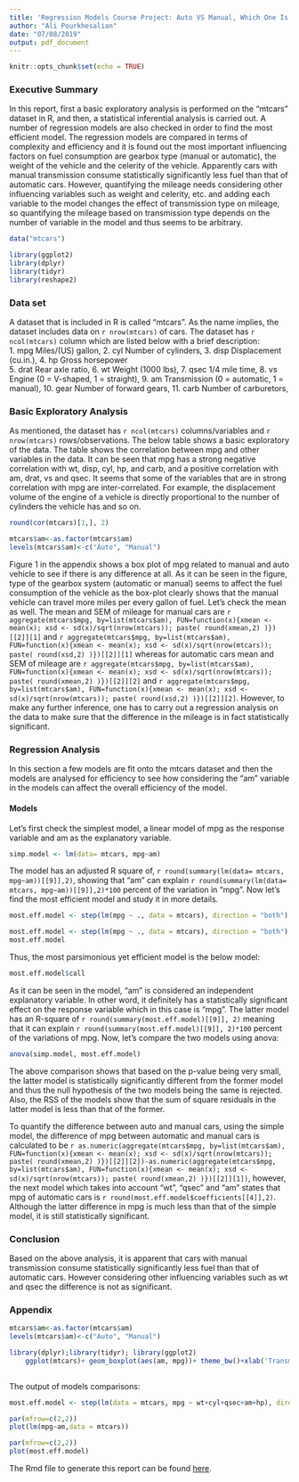 ```yaml
---
title: 'Regression Models Course Project: Auto VS Manual, Which One Is More Fuel Efficient?'
author: "Ali Pourkhesalian"
date: "07/08/2019"
output: pdf_document
---
```


```r
knitr::opts_chunk$set(echo = TRUE)
```


### Executive Summary
In this report, first a basic exploratory analysis is performed on the "mtcars" dataset in R, and then, a statistical inferential analysis is carried out. A number of regression models are also checked in order to find the most efficient model. The regression models are compared in terms of complexity and efficiency and it is found out the most important influencing factors on fuel consumption are gearbox type (manual or automatic), the weight of the vehicle and the celerity of the vehicle. Apparently cars with manual transmission consume statistically significantly less fuel than that of automatic cars. However, quantifying the mileage needs considering other influencing variables such as weight and celerity, etc. and adding each variable to the model changes the effect of transmission type on mileage, so quantifying the mileage based on transmission type depends on the number of variable in the model and thus seems to be arbitrary.   

```r
data("mtcars")

library(ggplot2)
library(dplyr)
library(tidyr)
library(reshape2)
```
### Data set
A dataset that is included in R is called "mtcars". As the name implies, the dataset includes data on `r nrow(mtcars)` of cars.  The dataset has `r ncol(mtcars)` column which are listed below with a brief description:  
1. mpg	Miles/(US) gallon, 
2. cyl	Number of cylinders,
3. disp	Displacement (cu.in.), 4. hp	Gross horsepower  
5. drat	Rear axle ratio,
6. wt	Weight (1000 lbs), 
7. qsec	1/4 mile time, 
8. vs	Engine (0 = V-shaped, 1 = straight),
9. am	Transmission (0 = automatic, 1 = manual), 
10. gear	Number of forward gears, 
11. carb	Number of carburetors,  

### Basic Exploratory Analysis
As mentioned, the dataset has `r ncol(mtcars)` columns/variables and `r nrow(mtcars)` rows/observations. The below table shows a basic exploratory of the data. The table shows the correlation between mpg and other variables in the data. It can be seen that mpg has a strong negative correlation with wt, disp, cyl, hp, and carb, and a positive correlation with am, drat, vs and qsec. It seems that some of the variables that are in strong correlation with mpg are inter-correlated. For example, the displacement volume of the engine of a vehicle is directly proportional to the number of cylinders the vehicle has and so on.    
```r
round(cor(mtcars)[1,], 2) 
```
```r
mtcars$am<-as.factor(mtcars$am)
levels(mtcars$am)<-c("Auto", "Manual")

```

Figure 1  in the appendix shows a box plot of mpg related to manual and auto vehicle to see if there is any difference at all. As it can be seen in the figure, type of the gearbox system (automatic or manual) seems to affect the fuel consumption of the vehicle as the box-plot clearly shows that the manual vehicle can travel more miles per every gallon of fuel. Let's check the mean as well. The mean and SEM of mileage for manual cars are `r aggregate(mtcars$mpg, by=list(mtcars$am), FUN=function(x){xmean <- mean(x); xsd <- sd(x)/sqrt(nrow(mtcars)); paste( round(xmean,2) )})[[2]][1]` and `r aggregate(mtcars$mpg, by=list(mtcars$am), FUN=function(x){xmean <- mean(x); xsd <- sd(x)/sqrt(nrow(mtcars)); paste( round(xsd,2) )})[[2]][1]` whereas for automatic cars mean and SEM of mileage are `r aggregate(mtcars$mpg, by=list(mtcars$am), FUN=function(x){xmean <- mean(x); xsd <- sd(x)/sqrt(nrow(mtcars)); paste( round(xmean,2) )})[[2]][2]` and `r aggregate(mtcars$mpg, by=list(mtcars$am), FUN=function(x){xmean <- mean(x); xsd <- sd(x)/sqrt(nrow(mtcars)); paste( round(xsd,2) )})[[2]][2]`. However, to make any further inference, one has to carry out a regression analysis on the data to make sure that the difference in the mileage is in fact statistically significant.


### Regression Analysis
In this section a few models are fit onto the mtcars dataset and then the models are analysed for efficiency to see how considering the "am" variable in the models can affect the overall efficiency of the model.


#### Models

Let's first check the simplest model, a linear model of mpg as the response variable and am as the explanatory variable.  
```r
simp.model <- lm(data= mtcars, mpg~am)
```


The model has an adjusted R square of, `r round(summary(lm(data= mtcars, mpg~am))[[9]],2)`, showing that "am" can explain `r round(summary(lm(data= mtcars, mpg~am))[[9]],2)*100`  percent of the variation in "mpg". Now let's find the most efficient model and study it in more details. 
```r
most.eff.model <- step(lm(mpg ~ ., data = mtcars), direction = "both")
```
```r

most.eff.model <- step(lm(mpg ~ ., data = mtcars), direction = "both")
most.eff.model

```
Thus, the most parsimonious yet efficient model is the below model:
```r
most.eff.model$call
```
As it can be seen in the model, "am" is considered an independent explanatory variable. In other word, it definitely has a statistically significant effect on the response variable which in this case is "mpg". The latter model has an R-square of `r round(summary(most.eff.model)[[9]], 2)` meaning that it can explain  `r round(summary(most.eff.model)[[9]], 2)*100` percent of the variations of mpg. Now, let's compare the two models using anova:

```r
anova(simp.model, most.eff.model)


```
The above comparison shows that based on the p-value being very small, the latter model is statistically significantly different from the former model and thus the null hypothesis of the two models being the same is rejected. Also, the RSS of the models show that the sum of square residuals in the latter model is less than that of the former.  

To quantify the difference between auto and manual cars, using the simple model, the difference of mpg between automatic and manual cars is calculated to be `r as.numeric(aggregate(mtcars$mpg, by=list(mtcars$am), FUN=function(x){xmean <- mean(x); xsd <- sd(x)/sqrt(nrow(mtcars)); paste( round(xmean,2) )})[[2]][2])-as.numeric(aggregate(mtcars$mpg, by=list(mtcars$am), FUN=function(x){xmean <- mean(x); xsd <- sd(x)/sqrt(nrow(mtcars)); paste( round(xmean,2) )})[[2]][1])`, however, the next model which takes into account "wt", "qsec" and "am" states that mpg of automatic cars is `r round(most.eff.model$coefficients[[4]],2)`. Although the latter difference in mpg is much less than that of the simple model, it is still statistically significant.

### Conclusion
Based on the above analysis, it is apparent that cars with manual transmission consume statistically significantly less fuel than that of automatic cars. However considering other influencing variables such as wt and qsec the difference is not as significant.  

### Appendix

```r
mtcars$am<-as.factor(mtcars$am)
levels(mtcars$am)<-c("Auto", "Manual")

library(dplyr);library(tidyr); library(ggplot2)
    ggplot(mtcars)+ geom_boxplot(aes(am, mpg))+ theme_bw()+xlab('Transmission Type')+ylab('Mileage (mile/gal)')
  
```
\begin{center}
Figure 1. Mileage vs transmission type   
\end{center}  

The output of models comparisons:
```r
most.eff.model <- step(lm(data = mtcars, mpg ~ wt+cyl+qsec+am+hp), direction = "both")

```

```r
par(mfrow=c(2,2))
plot(lm(mpg~am,data = mtcars))
```
\begin{center}
Figure 2. model 1 residuals   
\end{center}
\pagebreak

```r
par(mfrow=c(2,2))
plot(most.eff.model)
```
\begin{center}
Figure 3. The most efficient model residuals   
\end{center}
The Rmd file to generate this report can be found  [here](https://github.com/pourkhesalian/Coursera-Regression-Models-Course-Project).

